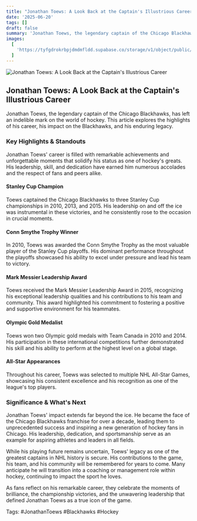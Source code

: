 ```yaml
---
title: "Jonathan Toews: A Look Back at the Captain's Illustrious Career"
date: '2025-06-20'
tags: []
draft: false
summary: 'Jonathan Toews, the legendary captain of the Chicago Blackhawks, has left an indelible mark on the world of hockey. This article explores the highlights of his career, his impact on the Blackhawks, and his enduring legacy.'
images:
  [
    'https://tyfgdrokrbpjdmdmfldd.supabase.co/storage/v1/object/public/image/2025-06-20-12-04-33-977-04-00.jpg',
  ]
---
```


![Jonathan Toews: A Look Back at the Captain's Illustrious Career](https://tyfgdrokrbpjdmdmfldd.supabase.co/storage/v1/object/public/image/2025-06-20-12-04-33-977-04-00.jpg)

## Jonathan Toews: A Look Back at the Captain's Illustrious Career

Jonathan Toews, the legendary captain of the Chicago Blackhawks, has left an indelible mark on the world of hockey. This article explores the highlights of his career, his impact on the Blackhawks, and his enduring legacy.

### Key Highlights & Standouts

Jonathan Toews' career is filled with remarkable achievements and unforgettable moments that solidify his status as one of hockey's greats. His leadership, skill, and dedication have earned him numerous accolades and the respect of fans and peers alike.

#### Stanley Cup Champion

Toews captained the Chicago Blackhawks to three Stanley Cup championships in 2010, 2013, and 2015. His leadership on and off the ice was instrumental in these victories, and he consistently rose to the occasion in crucial moments.

#### Conn Smythe Trophy Winner

In 2010, Toews was awarded the Conn Smythe Trophy as the most valuable player of the Stanley Cup playoffs. His dominant performance throughout the playoffs showcased his ability to excel under pressure and lead his team to victory.

#### Mark Messier Leadership Award

Toews received the Mark Messier Leadership Award in 2015, recognizing his exceptional leadership qualities and his contributions to his team and community. This award highlighted his commitment to fostering a positive and supportive environment for his teammates.

#### Olympic Gold Medalist

Toews won two Olympic gold medals with Team Canada in 2010 and 2014. His participation in these international competitions further demonstrated his skill and his ability to perform at the highest level on a global stage.

#### All-Star Appearances

Throughout his career, Toews was selected to multiple NHL All-Star Games, showcasing his consistent excellence and his recognition as one of the league's top players.

### Significance & What's Next

Jonathan Toews' impact extends far beyond the ice. He became the face of the Chicago Blackhawks franchise for over a decade, leading them to unprecedented success and inspiring a new generation of hockey fans in Chicago. His leadership, dedication, and sportsmanship serve as an example for aspiring athletes and leaders in all fields.

While his playing future remains uncertain, Toews' legacy as one of the greatest captains in NHL history is secure. His contributions to the game, his team, and his community will be remembered for years to come. Many anticipate he will transition into a coaching or management role within hockey, continuing to impact the sport he loves.

As fans reflect on his remarkable career, they celebrate the moments of brilliance, the championship victories, and the unwavering leadership that defined Jonathan Toews as a true icon of the game.

Tags: #JonathanToews #Blackhawks #Hockey

